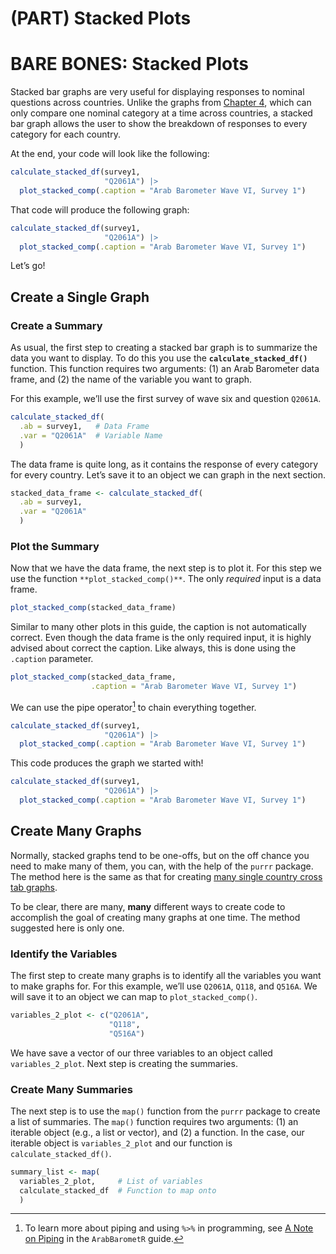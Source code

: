 # (PART) Stacked Plots {-}
# BARE BONES: Stacked Plots

Stacked bar graphs are very useful for displaying responses to nominal questions across countries. Unlike the graphs from [Chapter 4](#comparative-overall-graphs), which can only compare one nominal category at a time across countries, a stacked bar graph allows the user to show the breakdown of responses to every category for each country.

At the end, your code will look like the following:

```r

calculate_stacked_df(survey1,
                     "Q2061A") |>
  plot_stacked_comp(.caption = "Arab Barometer Wave VI, Survey 1")

```

That code will produce the following graph:


```r

calculate_stacked_df(survey1,
                     "Q2061A") |>
  plot_stacked_comp(.caption = "Arab Barometer Wave VI, Survey 1")

```

Let's go!

## Create a Single Graph

### Create a Summary

As usual, the first step to creating a stacked bar graph is to summarize the data you want to display. To do this you use the **`calculate_stacked_df()`** function. This function requires two arguments: (1) an Arab Barometer data frame, and (2) the name of the variable you want to graph.

For this example, we'll use the first survey of wave six and question `Q2061A`.


```r

calculate_stacked_df(
  .ab = survey1,   # Data Frame
  .var = "Q2061A"  # Variable Name
  )

```

The data frame is quite long, as it contains the response of every category for every country. Let's save it to an object we can graph in the next section.

```r

stacked_data_frame <- calculate_stacked_df(
  .ab = survey1,   
  .var = "Q2061A"  
  )

```

### Plot the Summary

Now that we have the data frame, the next step is to plot it. For this step we use the function `**plot_stacked_comp()**`. The only *required* input is a data frame.

```r

plot_stacked_comp(stacked_data_frame)

```

Similar to many other plots in this guide, the caption is not automatically correct. Even though the data frame is the only required input, it is highly advised about correct the caption. Like always, this is done using the `.caption` parameter.

```r

plot_stacked_comp(stacked_data_frame,
                  .caption = "Arab Barometer Wave VI, Survey 1")

```

We can use the pipe operator^[To learn more about piping and using `%>%` in programming, see [A Note on Piping](https://arab-barometer.github.io/ArabBarometR-Guide/using-the-package.html#a-note-on-piping) in the `ArabBarometR` guide.] to chain everything together.

```r

calculate_stacked_df(survey1,
                     "Q2061A") |>
  plot_stacked_comp(.caption = "Arab Barometer Wave VI, Survey 1")
```

This code produces the graph we started with!

```r

calculate_stacked_df(survey1,
                     "Q2061A") |>
  plot_stacked_comp(.caption = "Arab Barometer Wave VI, Survey 1")
```

## Create Many Graphs

Normally, stacked graphs tend to be one-offs, but on the off chance you need to make many of them, you can, with the help of the `purrr` package. The method here is the same as that for creating [many single country cross tab graphs](#chapter-1-2).

To be clear, there are many, **many** different ways to create code to accomplish the goal of creating many graphs at one time. The method suggested here is only one.

### Identify the Variables

The first step to create many graphs is to identify all the variables you want to make graphs for. For this example, we'll use `Q2061A`, `Q118`, and `Q516A`. We will save it to an object we can map to `plot_stacked_comp()`.


```r

variables_2_plot <- c("Q2061A",
                      "Q118",
                      "Q516A")

```

We have save a vector of our three variables to an object called `variables_2_plot`. Next step is creating the summaries.

### Create Many Summaries

The next step is to use the `map()` function from the `purrr` package to create a list of summaries. The `map()` function requires two arguments: (1) an iterable object (e.g., a list or vector), and (2) a function. In the case, our iterable object is `variables_2_plot` and our function is `calculate_stacked_df()`.

```r

summary_list <- map(
  variables_2_plot,     # List of variables
  calculate_stacked_df  # Function to map onto
  )

```
